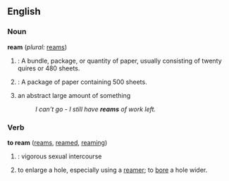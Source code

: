 ==English==

===Noun===
'''ream'''  (''plural:'' [[reams]])
# {{cattag|UK}}: A bundle, package, or quantity of paper, usually consisting of twenty quires or 480 sheets.
# {{Cattag|US}}: A package of paper containing 500 sheets.
# an abstract large amount of something
#:''I can't go - I still have '''reams''' of work left.''

===Verb===
'''to ream'''  ([[reams]], [[reamed]], [[reaming]])
# {{cattag|slang}}: vigorous sexual intercourse
# to enlarge a hole, especially using a [[reamer]]; to [[bore]] a hole wider.